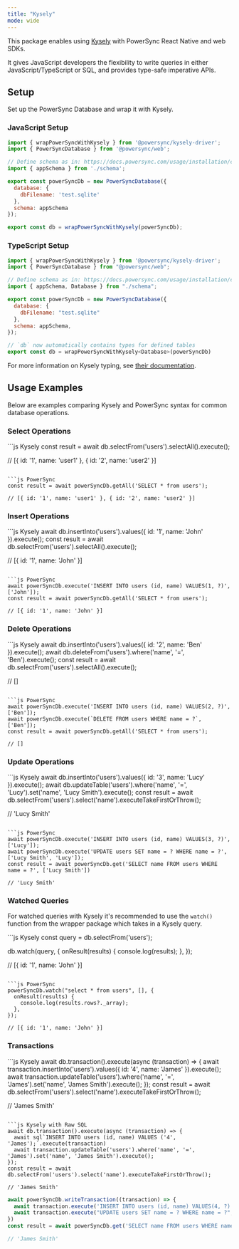 ```yaml
---
title: "Kysely"
mode: wide
---
```


<Card
  title="npm: @powersync/kysely-driver"
  icon="npm"
  href="https://www.npmjs.com/package/@powersync/kysely-driver"
  horizontal
/>

This package enables using [Kysely](https://kysely.dev/) with PowerSync React Native and web SDKs.

It gives JavaScript developers the flexibility to write queries in either JavaScript/TypeScript or SQL, and provides type-safe imperative APIs.

## Setup

Set up the PowerSync Database and wrap it with Kysely.

### JavaScript Setup

```js
import { wrapPowerSyncWithKysely } from '@powersync/kysely-driver';
import { PowerSyncDatabase } from '@powersync/web';

// Define schema as in: https://docs.powersync.com/usage/installation/client-side-setup/define-your-schema
import { appSchema } from './schema';

export const powerSyncDb = new PowerSyncDatabase({
  database: {
    dbFilename: 'test.sqlite'
  },
  schema: appSchema
});

export const db = wrapPowerSyncWithKysely(powerSyncDb);
```

### TypeScript Setup

```js
import { wrapPowerSyncWithKysely } from '@powersync/kysely-driver';
import { PowerSyncDatabase } from "@powersync/web";

// Define schema as in: https://docs.powersync.com/usage/installation/client-side-setup/define-your-schema
import { appSchema, Database } from "./schema";

export const powerSyncDb = new PowerSyncDatabase({
  database: {
    dbFilename: "test.sqlite"
  },
  schema: appSchema,
});

// `db` now automatically contains types for defined tables
export const db = wrapPowerSyncWithKysely<Database>(powerSyncDb)
```

For more information on Kysely typing, see [their documentation](https://kysely.dev/docs/getting-started#types).

## Usage Examples

Below are examples comparing Kysely and PowerSync syntax for common database operations.

### Select Operations

<CodeGroup>
  ```js Kysely
  const result = await db.selectFrom('users').selectAll().execute();

  // [{ id: '1', name: 'user1' }, { id: '2', name: 'user2' }]
  ```

  ```js PowerSync
  const result = await powerSyncDb.getAll('SELECT * from users');

  // [{ id: '1', name: 'user1' }, { id: '2', name: 'user2' }]
  ```
</CodeGroup>

### Insert Operations

<CodeGroup>
  ```js Kysely
  await db.insertInto('users').values({ id: '1', name: 'John' }).execute();
  const result = await db.selectFrom('users').selectAll().execute();

  // [{ id: '1', name: 'John' }]
  ```

  ```js PowerSync
  await powerSyncDb.execute('INSERT INTO users (id, name) VALUES(1, ?)', ['John']);
  const result = await powerSyncDb.getAll('SELECT * from users');

  // [{ id: '1', name: 'John' }]
  ```
</CodeGroup>

### Delete Operations

<CodeGroup>
  ```js Kysely
  await db.insertInto('users').values({ id: '2', name: 'Ben' }).execute();
  await db.deleteFrom('users').where('name', '=', 'Ben').execute();
  const result = await db.selectFrom('users').selectAll().execute();

  // []
  ```

  ```js PowerSync
  await powerSyncDb.execute('INSERT INTO users (id, name) VALUES(2, ?)', ['Ben']);
  await powerSyncDb.execute(`DELETE FROM users WHERE name = ?`, ['Ben']);
  const result = await powerSyncDb.getAll('SELECT * from users');

  // []
  ```
</CodeGroup>

### Update Operations

<CodeGroup>
  ```js Kysely
  await db.insertInto('users').values({ id: '3', name: 'Lucy' }).execute();
  await db.updateTable('users').where('name', '=', 'Lucy').set('name', 'Lucy Smith').execute();
  const result = await db.selectFrom('users').select('name').executeTakeFirstOrThrow();

  // 'Lucy Smith'
  ```

  ```js PowerSync
  await powerSyncDb.execute('INSERT INTO users (id, name) VALUES(3, ?)', ['Lucy']);
  await powerSyncDb.execute('UPDATE users SET name = ? WHERE name = ?', ['Lucy Smith', 'Lucy']);
  const result = await powerSyncDb.get('SELECT name FROM users WHERE name = ?', ['Lucy Smith'])

  // 'Lucy Smith'
  ```
</CodeGroup>

### Watched Queries

For watched queries with Kysely it's recommended to use the `watch()` function from the wrapper package which takes in a Kysely query. 

<CodeGroup>
  ```js Kysely
  const query = db.selectFrom('users');

  db.watch(query, {
    onResult(results) {
      console.log(results);
    },
  });

  // [{ id: '1', name: 'John' }]
  ```

  ```js PowerSync
  powerSyncDb.watch("select * from users", [], {
    onResult(results) {
      console.log(results.rows?._array);
    },
  });

  // [{ id: '1', name: 'John' }]
  ```
</CodeGroup>

### Transactions

<CodeGroup>
  ```js Kysely
  await db.transaction().execute(async (transaction) => {
    await transaction.insertInto('users').values({ id: '4', name: 'James' }).execute();
    await transaction.updateTable('users').where('name', '=', 'James').set('name', 'James Smith').execute();
  });
  const result = await db.selectFrom('users').select('name').executeTakeFirstOrThrow();

  // 'James Smith'
  ```

  ```js Kysely with Raw SQL
  await db.transaction().execute(async (transaction) => {
    await sql`INSERT INTO users (id, name) VALUES ('4', 'James');`.execute(transaction)
    await transaction.updateTable('users').where('name', '=', 'James').set('name', 'James Smith').execute();
  });
  const result = await db.selectFrom('users').select('name').executeTakeFirstOrThrow();

  // 'James Smith'
  ```

  ```js PowerSync
  await powerSyncDb.writeTransaction((transaction) => {
    await transaction.execute('INSERT INTO users (id, name) VALUES(4, ?)', ['James']);
    await transaction.execute("UPDATE users SET name = ? WHERE name = ?", ['James Smith', 'James']);
  })
  const result = await powerSyncDb.get('SELECT name FROM users WHERE name = ?', ['James Smith'])

  // 'James Smith'
  ```
</CodeGroup>
